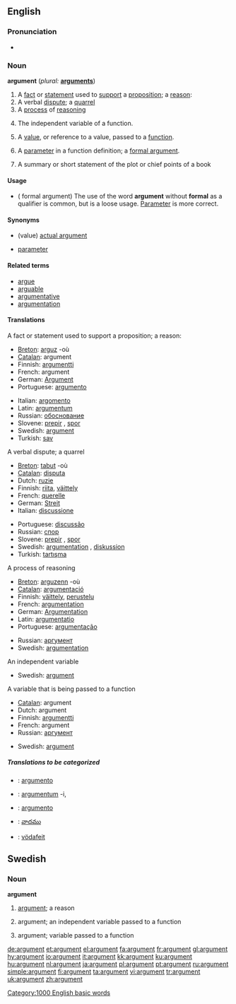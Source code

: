 ==English==

===Pronunciation===
*{{audio|en-us-argument.ogg|Audio (US)}}

===Noun===
{{WikiSaurus-link|argument}}
'''argument'''  (''plural:'' '''[[arguments]]''')
# A [[fact]] or [[statement]] used to [[support]] a [[proposition]]; a [[reason]]:
# A verbal [[dispute]]; a [[quarrel]]
# A [[process]] of [[reasoning]]
# {{Mathematics}} The independent variable of a function.
# {{complang}} A [[value]], or reference to a value, passed to a [[function]].  <!-- call by value v.s. call by reference -->
# {{complang}} A [[parameter]] in a function definition; a [[formal argument]].
# A summary or short statement of the plot or chief points of  a book 

====Usage====
*({{complang}} formal argument) The use of the word '''argument''' without '''formal''' as a qualifier is common, but is a loose usage.  [[parameter|Parameter]] is more correct.

====Synonyms====
*{{complang}} (value) [[actual argument]]
*{{complang}} [[parameter]] 

====Related terms====
*[[argue]]
*[[arguable]]
*[[argumentative]]
*[[argumentation]]

====Translations====

;A fact or statement used to support a proposition; a reason:
{{top}}
*[[Breton]]: [[arguz]] {{m}} -où
*[[Catalan]]: argument {{m}}
*Finnish: [[argumentti]]
*French: argument {{m}}
*German: [[Argument]] {{n}}
*Portuguese: [[argumento]] {{m}}
{{mid}}
*Italian: [[argomento]] {{m}}
*Latin: [[argumentum]] {{n}}
*Russian: [[обоснование]] {{m}}
*Slovene: [[prepir]] {{m}}, [[spor]] {{m}}
*Swedish: [[#Swedish|argument]] {{n}}
*Turkish: [[sav]]
{{bottom}}

;A verbal dispute; a quarrel
{{top}}
*[[Breton]]: [[tabut]] {{m}} -où
*[[Catalan]]: [[disputa]] {{f}}
*Dutch: [[ruzie]] {{f}}
*Finnish: [[riita]], [[väittely]]
*French: [[querelle]] {{f}}
*German: [[Streit]] {{m}}
*Italian: [[discussione]] {{f}}
{{mid}}
*Portuguese: [[discussão]] {{m}}
*Russian: [[спор]] {{m}}
*Slovene: [[prepir]] {{m}}, [[spor]] {{m}}
*Swedish: [[argumentation]] {{c}}, [[diskussion]] {{c}}
*Turkish: [[tartışma]]
{{bottom}}

;A process of reasoning
{{top}}
*[[Breton]]: [[arguzenn]] {{f}} -où
*[[Catalan]]: [[argumentació]] {{f}}
*Finnish: [[väittely]], [[perustelu]]
*French: [[argumentation]] {{f}}
*German: [[Argumentation]] {{f}}
*Latin: [[argumentatio]] {{f}}
*Portuguese: [[argumentação]] {{m}}
{{mid}}
*Russian: [[аргумент]] {{m}}
*Swedish: [[argumentation]] {{c}}
{{bottom}}

;An independent variable
{{top}}
{{mid}}
*Swedish: [[#Swedish|argument]] {{n}}
{{bottom}}

;A variable that is being passed to a function 
{{top}}
*[[Catalan]]: argument {{m}}
*Dutch: argument {{n}}
*Finnish: [[argumentti]]
*French: argument {{m}}
*Russian: [[аргумент]] {{m}}
{{mid}}
*Swedish: [[#Swedish|argument]] {{n}}
{{bottom}}

=====Translations to be categorized=====
{{checktrans}}
{{top}}
*{{ttbc|Interlingua}}: [[argumento]]
*{{ttbc|Latin}}: [[argumentum]] -i, {{n}}
{{mid}}
*{{ttbc|Spanish}}: [[argumento]] {{m}}
*{{ttbc|Telugu}}: [[వాదము]]
*{{ttbc|Volapük}}: [[vödafeit]]
{{bottom}}

[[Category:1000 English basic words]]

==Swedish==
===Noun===
{{sv-noun-n-zero}}
'''argument'''

#[[#English|argument]]; a reason
#{{sv-mathematics}} argument; an independent variable passed to a function
#{{sv-complang}} argument; variable passed to a function

[[de:argument]]
[[et:argument]]
[[el:argument]]
[[fa:argument]]
[[fr:argument]]
[[gl:argument]]
[[hy:argument]]
[[io:argument]]
[[it:argument]]
[[kk:argument]]
[[ku:argument]]
[[hu:argument]]
[[nl:argument]]
[[ja:argument]]
[[pl:argument]]
[[pt:argument]]
[[ru:argument]]
[[simple:argument]]
[[fi:argument]]
[[ta:argument]]
[[vi:argument]]
[[tr:argument]]
[[uk:argument]]
[[zh:argument]]
